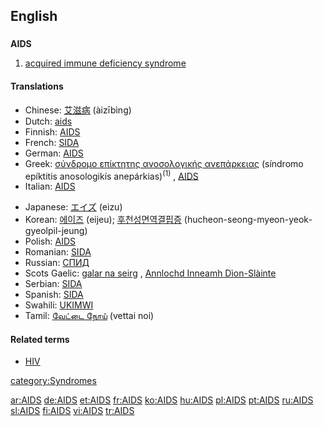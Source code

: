 {{see|aids}}
==English==

==={{acronym}}===
{{wikipedia}}
'''AIDS'''

# {{disease}} [[acquired immune deficiency syndrome]]

====Translations====
{{trans-top|acquired immune deficiency syndrome}}
*Chinese: [[艾滋病]] (àizībìng) <!-- for full name see [[acquired immune deficiency syndrome]]-->
*Dutch: [[aids]] {{m}}
*Finnish: [[AIDS#Finnish|AIDS]]
*French: [[SIDA]] {{m}}
*German: [[AIDS#German|AIDS]]
*Greek: [[σύνδρομο επίκτητης ανοσολογικής ανεπάρκειας]] (síndromo epíktitis anosologikís anepárkias)<sup>(1)</sup> {{n}}, [[AIDS#Greek|AIDS]] {{n}}
*Italian: [[AIDS#Italian|AIDS]]<!--the pronunciation belongs in the Italian entry: (a i di esse)-->
{{trans-mid}}
*Japanese: [[エイズ]] (eizu)
*Korean: [[에이즈]] (eijeu); [[후천성면역결핍증]] (hucheon-seong-myeon-yeok-gyeolpil-jeung)
*Polish: [[AIDS#Polish|AIDS]] {{m}}
*Romanian: [[SIDA]] {{f}}
*Russian: [[СПИД]] {{m}}
*Scots Gaelic: [[galar na seirg]] {{m}}, [[Annlochd Inneamh Dìon-Slàinte]] {{f}}
*Serbian: [[SIDA]]
*Spanish: [[SIDA]] {{m}}
*Swahili: [[UKIMWI]]<!--the expansion belongs in the Swahili entry: '''U'''gonjwa wa '''K'''inga za '''MWI'''li-->
*Tamil: [[வேட்டை நோய்]] (vettai noi)
{{trans-bottom}}

====Related terms====
*[[HIV]]

[[category:Syndromes]]

[[ar:AIDS]]
[[de:AIDS]]
[[et:AIDS]]
[[fr:AIDS]]
[[ko:AIDS]]
[[hu:AIDS]]
[[pl:AIDS]]
[[pt:AIDS]]
[[ru:AIDS]]
[[sl:AIDS]]
[[fi:AIDS]]
[[vi:AIDS]]
[[tr:AIDS]]